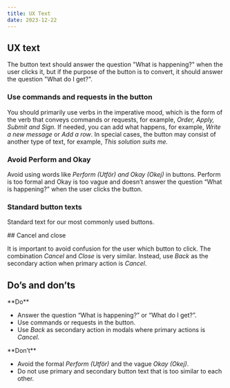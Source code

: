 ```yaml
---
title: UX Text
date: 2023-12-22
---
```


## UX text

The button text should answer the question "What is happening?" when the user clicks it, but if the purpose of the button is to convert, it should answer the question "What do I get?".

### Use commands and requests in the button

You should primarily use verbs in the imperative mood, which is the form of the verb 
that conveys commands or requests, for example, *Order, Apply, Submit and Sign.* 
If needed, you can add what happens, for example, *Write a new message* or *Add a row*. 
In special cases, the button may consist of another type of text, for example, *This solution suits me.*

### Avoid Perform and Okay

Avoid using words like *Perform <SE>(Utför)</SE> and Okay <SE>(Okej)</SE>* in buttons. 
Perform is too formal and Okay is too vague and doesn’t answer the question “What is happening?” when the user clicks the button.

### Standard button texts

Standard text for our most commonly used buttons.

<Grid columns="3">
<Figma id="258-3237" caption="Next <SE>(Nästa)</SE>" />
<Figma id="258-3242" caption="Back <SE>(Tillbaka)</SE>" />
<Figma id="258-3247" caption="Cancel <SE>(Avbryt)</SE>" />
<Figma id="258-3280" caption="Delete <SE>(Ta bort)</SE>" />
<Figma id="258-3285" caption="Change <SE>(Ändra)</SE> – takes the user to edit mode." />
<Figma id="258-3290" caption="Save <SE>(Spara)</SE>" />
<Figma id="258-3908" caption="Close <SE>(Stäng)</SE> – closing a dialog, modal, slide-out etc." />
<Figma id="258-3911" caption="Sign <SE>(Signera)</SE> – signing with BankID." />
<Figma id="258-3913" caption="Identify yourself <SE>(Identifiera dig)</SE> – identifying with BankID." />
</Grid>

<GdsDivider size="4xl" opacity="0.2" />

<Grid columns="2">

<div>
## Cancel and close

It is important to avoid confusion for the user which button to click. The combination *Cancel* and *Close* is very similar. Instead, use *Back* as the secondary action when primary action is *Cancel*.
</div>

<Figma id="259-4049" caption="This is a good example of avoiding confusion for the customer." />
</Grid>

<GdsDivider size="4xl" opacity="0.2" />

## Do’s and don’ts

<Grid columns="2">

<div>
**Do**

- Answer the question “What is happening?” or “What do I get?”.
- Use commands or requests in the button.
- Use *Back* as secondary action in modals where primary actions is *Cancel*.
</div>

<div>
**Don’t**

- Avoid the formal *Perform <SE>(Utför)</SE>* and the vague *Okay <SE>(Okej)</SE>*.
- Do not use primary and secondary button text that is too similar to each other.
</div>

</Grid>

<Grid columns="2">
<Figma type="do" id="258-3354" />
<Figma type="dont" id="258-3385" />
</Grid>
